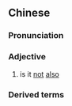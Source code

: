 ==Chinese==
{{zh-forms}}

===Pronunciation===
{{zh-pron
|m=不yì
|cat=a
}}

===Adjective===
{{zh-adj}}

# {{lb|zh|literary}} is it [[not]] [[also]]

===Derived terms===
{{zh-der|不亦樂乎}}